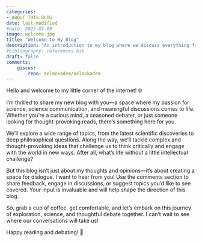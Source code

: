 ```yaml
---
categories:
- ABOUT THIS BLOG
date: last-modified
#date: 2025-03-09
image: welcome.jpg
title: "Welcome to My Blog" 
description: "An introduction to my blog where we discuss everything from science to philosophy, politics, and more. Your thoughts and feedback are welcome!"
#bibliography: references.bib
draft: false
comments:
    giscus:
        repo: aelmokadem/aelmokadem
---
```



Hello and welcome to my little corner of the internet! 🌐

I’m thrilled to share my new blog with you—a space where my passion for science, science communication, and meaningful discussions comes to life. Whether you’re a curious mind, a seasoned debater, or just someone looking for thought-provoking reads, there’s something here for you.

We’ll explore a wide range of topics, from the latest scientific discoveries to deep philosophical questions. Along the way, we’ll tackle complex and thought-provoking ideas that challenge us to think critically and engage with the world in new ways. After all, what’s life without a little intellectual challenge?

But this blog isn’t just about my thoughts and opinions—it’s about creating a space for dialogue. I want to hear from you! Use the comments section to share feedback, engage in discussions, or suggest topics you’d like to see covered. Your input is invaluable and will help shape the direction of this blog.

So, grab a cup of coffee, get comfortable, and let’s embark on this journey of exploration, science, and thoughtful debate together. I can’t wait to see where our conversations will take us!

Happy reading and debating! 🚀